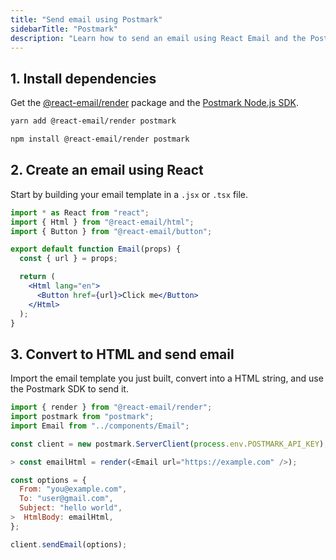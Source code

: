 ```yaml
---
title: "Send email using Postmark"
sidebarTitle: "Postmark"
description: "Learn how to send an email using React Email and the Postmark Node.js SDK."
---
```


## 1. Install dependencies

Get the [@react-email/render](https://www.npmjs.com/package/@react-email/render) package and the [Postmark Node.js SDK](https://www.npmjs.com/package/postmark).

<CodeGroup>

```sh yarn
yarn add @react-email/render postmark
```

```sh npm
npm install @react-email/render postmark
```

</CodeGroup>

## 2. Create an email using React

Start by building your email template in a `.jsx` or `.tsx` file.

```jsx components/Email.jsx
import * as React from "react";
import { Html } from "@react-email/html";
import { Button } from "@react-email/button";

export default function Email(props) {
  const { url } = props;

  return (
    <Html lang="en">
      <Button href={url}>Click me</Button>
    </Html>
  );
}
```

## 3. Convert to HTML and send email

Import the email template you just built, convert into a HTML string, and use the Postmark SDK to send it.

```js
import { render } from "@react-email/render";
import postmark from "postmark";
import Email from "../components/Email";

const client = new postmark.ServerClient(process.env.POSTMARK_API_KEY);

> const emailHtml = render(<Email url="https://example.com" />);

const options = {
  From: "you@example.com",
  To: "user@gmail.com",
  Subject: "hello world",
>  HtmlBody: emailHtml,
};

client.sendEmail(options);
```
